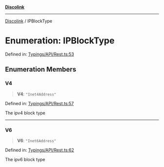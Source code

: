 [**Discolink**](../README.md)

***

[Discolink](../globals.md) / IPBlockType

# Enumeration: IPBlockType

Defined in: [Typings/API/Rest.ts:53](https://github.com/Archayu/discolink/blob/ddfd70ea55cc6996bf3567765f64fb3824cd3f79/src/Typings/API/Rest.ts#L53)

## Enumeration Members

### V4

> **V4**: `"Inet4Address"`

Defined in: [Typings/API/Rest.ts:57](https://github.com/Archayu/discolink/blob/ddfd70ea55cc6996bf3567765f64fb3824cd3f79/src/Typings/API/Rest.ts#L57)

The ipv4 block type

***

### V6

> **V6**: `"Inet6Address"`

Defined in: [Typings/API/Rest.ts:62](https://github.com/Archayu/discolink/blob/ddfd70ea55cc6996bf3567765f64fb3824cd3f79/src/Typings/API/Rest.ts#L62)

The ipv6 block type
